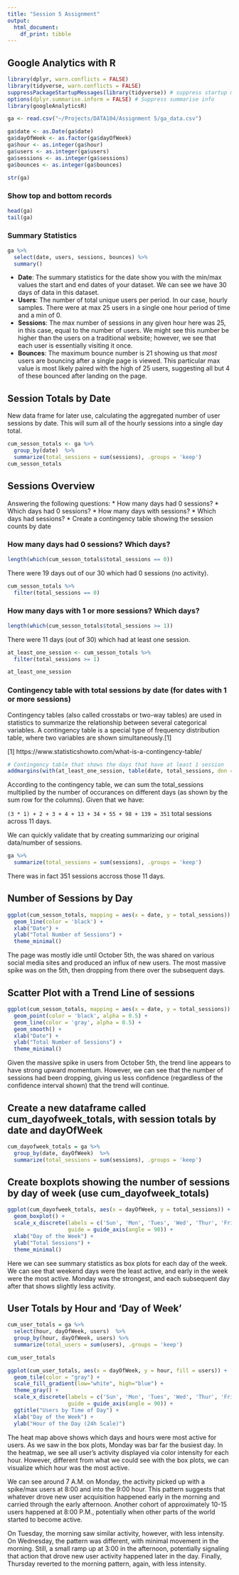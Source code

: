 ```yaml
---
title: "Session 5 Assignment"
output:
  html_document:
    df_print: tibble
---
```


## Google Analytics with R

```r
library(dplyr, warn.conflicts = FALSE)
library(tidyverse, warn.conflicts = FALSE)
suppressPackageStartupMessages(library(tidyverse)) # suppress startup message
options(dplyr.summarise.inform = FALSE) # Suppress summarise info
library(googleAnalyticsR)
```


```r
ga <- read.csv("~/Projects/DATA104/Assignment 5/ga_data.csv")
```

```r
ga$date <- as.Date(ga$date)
ga$dayOfWeek <- as.factor(ga$dayOfWeek)
ga$hour <- as.integer(ga$hour)
ga$users <- as.integer(ga$users)
ga$sessions <- as.integer(ga$sessions)
ga$bounces <- as.integer(ga$bounces)
```


```r
str(ga)
```

### Show top and bottom records

```r
head(ga)
tail(ga)
```

###  Summary Statistics

```r
ga %>% 
  select(date, users, sessions, bounces) %>% 
  summary()
```

 * **Date**: The summary statistics for the date show you with the min/max values the start and end dates of your dataset.  We can see we have 30 days of data in this dataset.
 * **Users**: The number of total unique users per period.  In our case, hourly samples.  There were at max 25 users in a single one hour period of time and a min of 0.
 * **Sessions**: The max number of sessions in any given hour here was 25, in this case, equal to the number of users.  We might see this number be higher than the users on a traditional website; however, we see that each user is essentially visiting it once.  
 * **Bounces**: The maximum bounce number is 21 showing us that *most* users are bouncing after a single page is viewed.  This particular max value is most likely paired with the high of 25 users,  suggesting all but 4 of these bounced after landing on the page.


## Session Totals by Date

New data frame for later use, calculating the aggregated number of user sessions by date.  This will sum all of the hourly sessions into a single day total.

```r
cum_sesson_totals <- ga %>%
  group_by(date)  %>%
  summarize(total_sessions = sum(sessions), .groups = 'keep')
cum_sesson_totals
```

## Sessions Overview

Answering the following questions: 
 * How many days had 0 sessions?
 * Which days had 0 sessions?
 * How many days with sessions?
 * Which days had sessions?
 * Create a contingency table showing the session counts by date

### How many days had 0 sessions? Which days?

```r
length(which(cum_sesson_totals$total_sessions == 0))
```

There were 19 days out of our 30 which had 0 sessions (no activity).

```r
cum_sesson_totals %>%
  filter(total_sessions == 0)
```


### How many days with 1 or more sessions? Which days?

```r
length(which(cum_sesson_totals$total_sessions >= 1))
```

There were 11 days (out of 30) which had at least one session.

```r
at_least_one_session <- cum_sesson_totals %>%
  filter(total_sessions >= 1)

at_least_one_session
```

### Contingency table with total sessions by date (for dates with 1 or more sessions)

Contingency tables (also called crosstabs or two-way tables) are used in statistics to summarize the relationship between several categorical variables. A contingency table is a special type of frequency distribution table, where two variables are shown simultaneously.[1]

[1] https://www.statisticshowto.com/what-is-a-contingency-table/ 

```r
# Contingency table that shows the days that have at least 1 session
addmargins(with(at_least_one_session, table(date, total_sessions, dnn = c('date', 'total_sessions'))))
```

According to the contingency table, we can sum the total_sessions multiplied by the number of occurances on different days (as shown by the sum row for the columns).  Given that we have:

`(3 * 1) + 2 + 3 + 4 + 13 + 34 + 55 + 98 + 139 = 351` total sessions across 11 days.

We can quickly validate that by creating summarizing our original data/number of sessions.


```r
ga %>%
  summarize(total_sessions = sum(sessions), .groups = 'keep')
```

There was in fact 351 sessions accross those 11 days. 

## Number of Sessions by Day

```r
ggplot(cum_sesson_totals, mapping = aes(x = date, y = total_sessions)) + 
  geom_line(color = 'black') + 
  xlab("Date") + 
  ylab("Total Number of Sessions") +
  theme_minimal()
```

The page was mostly idle until October 5th, the was shared on various social media sites and produced an influx of new users.  The most massive spike was on the 5th, then dropping from there over the subsequent days. 

## Scatter Plot with a Trend Line of sessions

```r
ggplot(cum_sesson_totals, mapping = aes(x = date, y = total_sessions)) + 
  geom_point(color = 'black', alpha = 0.5) +
  geom_line(color = 'gray', alpha = 0.5) + 
  geom_smooth() +
  xlab("Date") + 
  ylab("Total Number of Sessions") +
  theme_minimal()
```

Given the massive spike in users from October 5th, the trend line appears to have strong upward momentum. However, we can see that the number of sessions had been dropping, giving us less confidence (regardless of the confidence interval shown) that the trend will continue.

## Create a new dataframe called cum_dayofweek_totals, with session totals by date and dayOfWeek

```r
cum_dayofweek_totals = ga %>%
  group_by(date, dayOfWeek)  %>%
  summarize(total_sessions = sum(sessions), .groups = 'keep')
```

## Create boxplots showing the number of sessions by day of week (use cum_dayofweek_totals)

```r
ggplot(cum_dayofweek_totals, aes(x = dayOfWeek, y = total_sessions)) + 
  geom_boxplot() +
  scale_x_discrete(labels = c('Sun', 'Mon', 'Tues', 'Wed', 'Thur', 'Fri', 'Sat'),
                   guide = guide_axis(angle = 90)) +
  xlab("Day of the Week") + 
  ylab("Total Sessions") +
  theme_minimal()
```

Here we can see summary statistics as box plots for each day of the week.  We can see that weekend days were the least active, and early in the week were the most active.  Monday was the strongest, and each subsequent day after that shows slightly less activity.

## User Totals by Hour and 'Day of Week'

```r
cum_user_totals = ga %>%
  select(hour, dayOfWeek, users)  %>%
  group_by(hour, dayOfWeek, users) %>%
  summarize(total_users = sum(users), .groups = 'keep')

cum_user_totals
```


```r
ggplot(cum_user_totals, aes(x = dayOfWeek, y = hour, fill = users)) + 
  geom_tile(color = "gray") +
  scale_fill_gradient(low="white", high="blue") + 
  theme_gray() +
  scale_x_discrete(labels = c('Sun', 'Mon', 'Tues', 'Wed', 'Thur', 'Fri', 'Sat'),
                   guide = guide_axis(angle = 90)) +
  ggtitle("Users by Time of Day") +
  xlab("Day of the Week") + 
  ylab("Hour of the Day (24h Scale)")
```

The heat map above shows which days and hours were most active for users.  As we saw in the box plots, Monday was bar far the busiest day.  In the heatmap, we see all user's activity displayed via color intensity for each hour.  However, different from what we could see with the box plots, we can visualize which hour was the most active.  

We can see around 7 A.M. on Monday, the activity picked up with a spike/max users at 8:00 and into the 9:00 hour.  This pattern suggests that whatever drove new user acquisition happened early in the morning and carried through the early afternoon.  Another cohort of approximately 10-15 users happened at 8:00 P.M., potentially when other parts of the world started to become active.

On Tuesday, the morning saw similar activity, however, with less intensity.  On Wednesday, the pattern was different, with minimal movement in the morning. Still, a small ramp up at 3:00 in the afternoon, potentially signaling that action that drove new user activity happened later in the day.  Finally, Thursday reverted to the morning pattern, again, with less intensity.